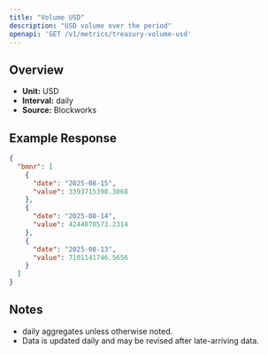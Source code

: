 ```yaml
---
title: "Volume USD"
description: "USD volume over the period"
openapi: 'GET /v1/metrics/treasury-volume-usd'
---
```


## Overview

- **Unit:** USD
- **Interval:** daily
- **Source:** Blockworks

## Example Response

```json
{
  "bmnr": [
    {
      "date": "2025-08-15",
      "value": 3393715398.3068
    },
    {
      "date": "2025-08-14",
      "value": 4244870573.2314
    },
    {
      "date": "2025-08-13",
      "value": 7101141746.5656
    }
  ]
}
```

## Notes
- daily aggregates unless otherwise noted.
- Data is updated daily and may be revised after late-arriving data.
